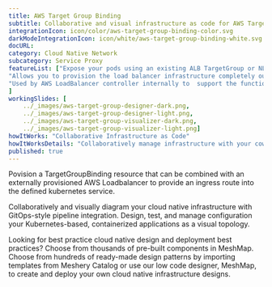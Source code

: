 ```yaml
---
title: AWS Target Group Binding  
subtitle: Collaborative and visual infrastructure as code for AWS Target Group Binding
integrationIcon: icon/color/aws-target-group-binding-color.svg
darkModeIntegrationIcon: icon/white/aws-target-group-binding-white.svg
docURL: 
category: Cloud Native Network
subcategory: Service Proxy
featureList: ["Expose your pods using an existing ALB TargetGroup or NLB TargetGroup.",
"Allows you to provision the load balancer infrastructure completely outside of Kubernetes.",
"Used by AWS LoadBalancer controller internally to  support the functionality for Ingress and Service resource as well."
]
workingSlides: [
    ../_images/aws-target-group-designer-dark.png,
    ../_images/aws-target-group-designer-light.png,
    ../_images/aws-target-group-visualizer-dark.png,
    ../_images/aws-target-group-visualizer-light.png]
howItWorks: "Collaborative Infrastructure as Code"
howItWorksDetails: "Collaboratively manage infrastructure with your coworkers synchronously sharing the same designs."
published: true
---
```

<p>
    Povision a TargetGroupBinding resource that can be combined with an externally provisioned AWS Loadbalancer to provide an ingress route into the defined kubernetes service.
</p>
<p>
    Collaboratively and visually diagram your cloud native infrastructure with GitOps-style pipeline integration. Design, test, and manage configuration your Kubernetes-based, containerized applications as a visual topology.
</p>
<p>
    Looking for best practice cloud native design and deployment best practices? Choose from thousands of pre-built components in MeshMap. Choose from hundreds of ready-made design patterns by importing templates from Meshery Catalog or use our low code designer, MeshMap, to create and deploy your own cloud native infrastructure designs.
</p>